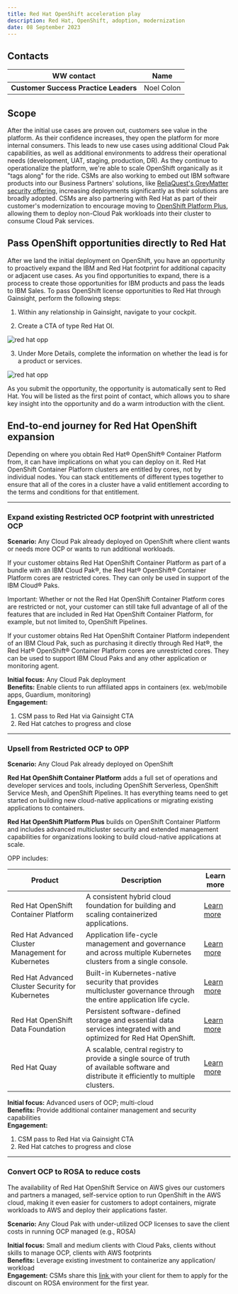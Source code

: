 ```yaml
---
title: Red Hat OpenShift acceleration play
description: Red Hat, OpenShift, adoption, modernization
date: 08 September 2023
---
```



## Contacts

| WW contact | Name |
| --- | --- |
| **Customer Success Practice Leaders** | Noel Colon |

## Scope

After the initial use cases are proven out, customers see value in the platform.  As their confidence increases, they open the platform for more internal consumers.  This leads to new use cases using additional Cloud Pak capabilities, as well as additional environments to address their operational needs (development, UAT, staging, production, DR).  As they continue to operationalize the platform, we're able to scale OpenShift organically as it "tags along" for the ride.  CSMs are also working to embed out IBM software products into our Business Partners' solutions, like <a href='https://w3.ibm.com/w3publisher/customersuccess/the-practice/2023-csm-americas-hightlight-stories/2023q2-reliaquest-americas-highlight' target='_blank' rel='noreferrer noopener'>ReliaQuest's GreyMatter security offering</a>, increasing deployments significantly as their solutions are broadly adopted. CSMs are also partnering with Red Hat as part of their customer's modernization to encourage moving to <a href='https://www.redhat.com/en/technologies/cloud-computing/openshift/platform-plus' target='_blank' rel='noreferrer noopener'>OpenShift Platform Plus</a>, allowing them to deploy non-Cloud Pak workloads into their cluster to consume Cloud Pak services. 




## Pass OpenShift opportunities directly to Red Hat

After we land the initial deployment on OpenShift, you have an opportunity to proactively expand the IBM and Red Hat footprint for additional capacity or adjacent use cases. As you find opportunities to expand, there is a process to create those opportunities for IBM products and pass the leads to IBM Sales. To pass OpenShift license opportunities to Red Hat through Gainsight, perform the following steps:

1. Within any relationship in Gainsight, navigate to your cockpit.

2. Create a CTA of type Red Hat OI.

![red hat opp](../images/redhatoi.png)

3. Under More Details, complete the information on whether the lead is for a product or services. 

![red hat opp](../images/more-details.png)

As you submit the opportunity, the opportunity is automatically sent to Red Hat. You will be listed as the first point of contact, which allows you to share key insight into the opportunity and do a warm introduction with the client. 


## End-to-end journey for Red Hat OpenShift expansion

Depending on where you obtain Red Hat® OpenShift® Container Platform from, it can have implications on what you can deploy on it. Red Hat OpenShift Container Platform clusters are entitled by cores, not by individual nodes. You can stack entitlements of different types together to ensure that all of the cores in a cluster have a valid entitlement according to the terms and conditions for that entitlement.

------------------

### Expand existing Restricted OCP footprint with unrestricted OCP

**Scenario:** Any Cloud Pak already deployed on OpenShift where client wants or needs more OCP or wants to run additional workloads. 

If your customer obtains Red Hat OpenShift Container Platform as part of a bundle with an IBM Cloud Pak®, the Red Hat® OpenShift® Container Platform cores are restricted cores. They can only be used in support of the IBM Cloud® Paks.

Important: Whether or not the Red Hat OpenShift Container Platform cores are restricted or not, your customer can still take full advantage of all of the features that are included in Red Hat OpenShift Container Platform, for example, but not limited to, OpenShift Pipelines.

If your customer obtains Red Hat OpenShift Container Platform independent of an IBM Cloud Pak, such as purchasing it directly through Red Hat®, the Red Hat® OpenShift® Container Platform cores are unrestricted cores. They can be used to support IBM Cloud Paks and any other application or monitoring agent.

**Initial focus:** Any Cloud Pak deployment<br/>
**Benefits:** Enable clients to run affiliated apps in containers (ex. web/mobile apps, Guardium, monitoring)<br/>
**Engagement:**<br/>
1. CSM pass to Red Hat via Gainsight CTA
2. Red Hat catches to progress and close

------------------

### Upsell from Restricted OCP to OPP
**Scenario:** Any Cloud Pak already deployed on OpenShift

**Red Hat OpenShift Container Platform** adds a full set of operations and developer services and tools, including OpenShift Serverless, OpenShift Service Mesh, and OpenShift Pipelines. It has everything teams need to get started on building new cloud-native applications or migrating existing applications to containers.

**Red Hat OpenShift Platform Plus** builds on OpenShift Container Platform and includes advanced multicluster security and extended management capabilities for organizations looking to build cloud-native applications at scale.

OPP includes: 

| Product | Description | Learn more |
| --- | --- | --- |
| Red Hat OpenShift Container Platform | A consistent hybrid cloud foundation for building and scaling containerized applications. | <a href='https://www.redhat.com/en/technologies/cloud-computing/openshift/container-platform' target ='_blank'>Learn more</a> |
| Red Hat Advanced Cluster Management for Kubernetes | Application life-cycle management and governance and across multiple Kubernetes clusters from a single console. | <a href='https://www.redhat.com/en/technologies/management/advanced-cluster-management' target ='_blank'>Learn more</a> |
| Red Hat Advanced Cluster Security for Kubernetes | Built-in Kubernetes-native security that provides multicluster governance through the entire application life cycle. | <a href='https://www.redhat.com/en/technologies/cloud-computing/openshift/advanced-cluster-security-kubernetes' target ='_blank'>Learn more</a> |
| Red Hat OpenShift Data Foundation | Persistent software-defined storage and essential data services integrated with and optimized for Red Hat OpenShift. |  <a href='https://www.redhat.com/en/technologies/cloud-computing/openshift-data-foundation' target ='_blank'>Learn more</a> |
| Red Hat Quay | A scalable, central registry to provide a single source of truth of available software and distribute it efficiently to multiple clusters. | <a href='https://www.redhat.com/en/technologies/cloud-computing/quay' target ='_blank'>Learn more</a> |

**Initial focus:** Advanced users of OCP; multi-cloud<br/>
**Benefits:** Provide additional container management and security capabilities<br/>
**Engagement:**<br/>
1. CSM pass to Red Hat via Gainsight CTA
2. Red Hat catches to progress and close

------------------

### Convert OCP to ROSA to reduce costs

The availability of Red Hat OpenShift Service on AWS gives our customers and partners a managed, self-service option to run OpenShift in the AWS cloud, making it even easier for customers to adopt containers, migrate workloads to AWS  and deploy their applications faster. 

**Scenario:** Any Cloud Pak with under-utilized OCP licenses to save the client costs in running OCP managed (e.g., ROSA) <br/>

**Initial focus:** Small and medium clients with Cloud Paks, clients without skills to manage OCP, clients with AWS footprints<br/>
**Benefits:** Leverage existing investment to containerize any application/ workload<br/>
**Engagement:** CSMs share this <a href='https://aws.amazon.com/rosa/pricing/ ' target='_blank' rel='noreferrer noopener'>link </a> with your client for them to apply for the discount on ROSA environment for the first year. 